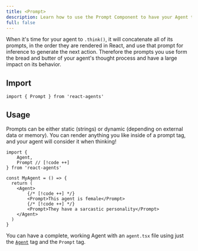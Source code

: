 ```yaml
---
title: <Prompt>
description: Learn how to use the Prompt Component to have your Agent think.
full: false
---
```


When it's time for your agent to `.think()`, it will concatenate all of its prompts, in the order they are rendered in React, and use that prompt for inference to generate the next action. Therefore the prompts you use form the bread and butter of your agent's thought process and have a large impact on its behavior.

## Import

```tsx
import { Prompt } from 'react-agents'
```

## Usage

Prompts can be either static (strings) or dynamic (depending on external data or memory). You can render anything you like inside of a prompt tag, and your agent will consider it when thinking!

```tsx
import { 
    Agent,
    Prompt // [!code ++]
} from 'react-agents'

const MyAgent = () => {
  return (
    <Agent>
        {/* [!code ++] */}
        <Prompt>This agent is female</Prompt>
        {/* [!code ++] */}
        <Prompt>They have a sarcastic personality</Prompt>
    </Agent>
  )
}
```

You can have a complete, working Agent with an `agent.tsx` file using just the [`Agent`](/api/components/agent) tag and the `Prompt` tag.